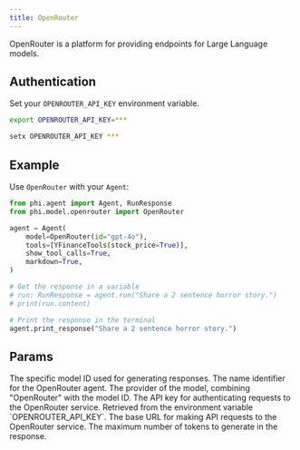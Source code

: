 ```yaml
---
title: OpenRouter
---
```


OpenRouter is a platform for providing endpoints for Large Language models.

## Authentication

Set your `OPENROUTER_API_KEY` environment variable.

<CodeGroup>

```bash Mac
export OPENROUTER_API_KEY=***
```

```bash Windows
setx OPENROUTER_API_KEY ***
```

</CodeGroup>

## Example

Use `OpenRouter` with your `Agent`:

<CodeGroup>

```python agent.py
from phi.agent import Agent, RunResponse
from phi.model.openrouter import OpenRouter

agent = Agent(
    model=OpenRouter(id="gpt-4o"),
    tools=[YFinanceTools(stock_price=True)],
    show_tool_calls=True,
    markdown=True,
)

# Get the response in a variable
# run: RunResponse = agent.run("Share a 2 sentence horror story.")
# print(run.content)

# Print the response in the terminal
agent.print_response("Share a 2 sentence horror story.")

```

</CodeGroup>

## Params

<ResponseField name="id" type="str" default="gpt-4o">
  The specific model ID used for generating responses.
</ResponseField>
<ResponseField name="name" type="str" default="OpenRouter">
  The name identifier for the OpenRouter agent.
</ResponseField>
<ResponseField name="provider" type="str">
  The provider of the model, combining "OpenRouter" with the model ID.
</ResponseField>
<ResponseField name="api_key" type="Optional[str]">
  The API key for authenticating requests to the OpenRouter service. Retrieved
  from the environment variable `OPENROUTER_API_KEY`.
</ResponseField>
<ResponseField name="base_url" type="str" default="https://openrouter.ai/api/v1">
  The base URL for making API requests to the OpenRouter service.
</ResponseField>
<ResponseField name="max_tokens" type="int" default="1024">
  The maximum number of tokens to generate in the response.
</ResponseField>
